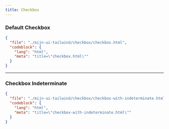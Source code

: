 ```yaml
---
title: Checkbox
---
```


### Default Checkbox

<TWComponentPreview src="/checkbox/checkbox" />

```json doc-gen:file
{
  "file": "./mijn-ui-tailwind/checkbox/checkbox.html",
  "codeblock": {
    "lang": "html",
    "meta": "title=\"checkbox.html\""
  }
}
```

---

### Checkbox Indeterminate

<TWComponentPreview src="/checkbox/checkbox-with-indeterminate" />

```json doc-gen:file
{
  "file": "./mijn-ui-tailwind/checkbox/checkbox-with-indeterminate.html",
  "codeblock": {
    "lang": "html",
    "meta": "title=\"checkbox-with-indeterminate.html\""
  }
}
```
